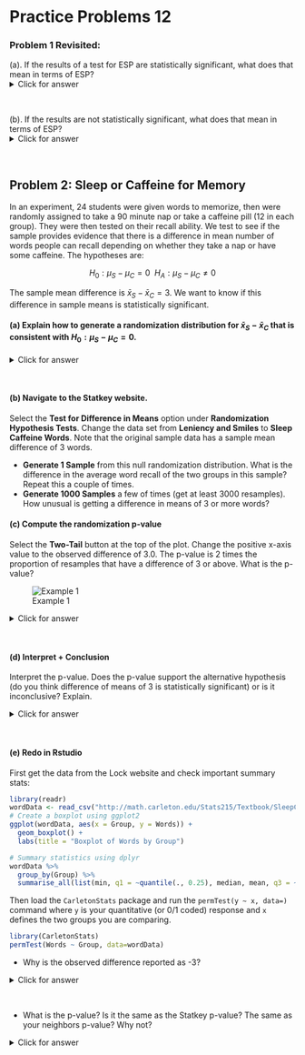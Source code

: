 # Practice Problems 12


### Problem 1 Revisited: 

 (a). If the results of a test for ESP are statistically significant, what does that mean in terms of ESP?
<details><summary><red>Click for answer</red></summary>
*Answer:* 

It means we can conclude that $p > 0.2$ and that the sample results were so strong that we can conclude that ESP does exist and get more right than would be expected by random chance.  
</details><br>

 (b). If the results are not statistically significant, what does that mean in terms of ESP?
<details><summary><red>Click for answer</red></summary>
*Answer:* 

The sample results are inconclusive.  People may or may not have ESP. Sample results could be just random chance.
</details><br>


## Problem 2:  Sleep or Caffeine for Memory

In an experiment, 24 students were given words to memorize, then were randomly assigned to take a 90 minute nap or take a caffeine pill (12 in each group).  They were then tested on their recall ability.  We test to see if the sample provides evidence that there is a difference in mean number of words people can recall depending on whether they take a nap or have some caffeine.  The hypotheses are: 

$$
H_0: \mu_S - \mu_C = 0 \ \ H_A: \mu_S - \mu_C \neq 0
$$

The sample mean difference is $\bar{x}_S - \bar{x}_C = 3$. We want to know if this difference in sample means is statistically significant. 

#### (a) Explain how to generate a randomization distribution for $\bar{x}_S - \bar{x}_C$ that is consistent with $H_0: \mu_S - \mu_C = 0$.

<details><summary><red>Click for answer</red></summary>
*Answer:* We could randomly reassign the treatment to the study participants since, under the null, their recall abilities would be the same under either treatment. For each reassignment, we recomputed the sample mean difference and plot it in the dotplot shown below
</details><br>


#### (b) Navigate to the Statkey website. 

Select the **Test for Difference in Means** option under **Randomization Hypothesis Tests**. Change the data set from **Leniency and Smiles** to **Sleep Caffeine Words**. Note that the original sample data has a sample mean difference of 3 words.  

- **Generate 1 Sample** from this null randomization distribution. What is the difference in the average word recall of the two groups in this sample? Repeat this a couple of times.
- **Generate 1000 Samples** a few of times (get at least 3000 resamples). How unusual is getting a difference in means of 3 or more words?

\vspace*{.5in}

#### (c) 	Compute the randomization p-value

Select the **Two-Tail** button at the top of the plot. Change the positive x-axis value to the observed difference of 3.0. The p-value is 2 times the proportion of resamples that have a difference of 3 or above. What is the p-value? 

![Example 1](data/wordRand.png)

<details><summary><red>Click for answer</red></summary>
*Answer:* We see in the image that the proportion in the tail beyond the sample statistic of 3.0 is 0.022.  Because this is a two-tail test, we have to account for both tails, so the p-value is 2(0.022) = 0.044.
</details><br>

#### (d) 	Interpret + Conclusion

Interpret the p-value. Does the p-value support the alternative hypothesis (do you think difference of means of 3 is statistically significant) or is it inconclusive? Explain.

<details><summary><red>Click for answer</red></summary>
*Answer:* We would see a difference of at least 3 words recalled, on average, in about 4.4% of all possible samples if the influence of sleep and caffeine on recall was the same The results show some evidence of statistical significance, meaning that the caffeine and sleep may have some difference effects on word recall ability.
</details><br>


#### (e) Redo in Rstudio

First get the data from the Lock website and check important summary stats:

```r
library(readr)
wordData <- read_csv("http://math.carleton.edu/Stats215/Textbook/SleepCaffeine.csv")
# Create a boxplot using ggplot2
ggplot(wordData, aes(x = Group, y = Words)) +
  geom_boxplot() +
  labs(title = "Boxplot of Words by Group")
```


```r
# Summary statistics using dplyr
wordData %>%
  group_by(Group) %>%
  summarise_all(list(min, q1 = ~quantile(., 0.25), median, mean, q3 = ~quantile(., 0.75), max))
```


Then load the `CarletonStats` package and run the `permTest(y ~ x, data=)` command where `y` is your quantitative (or 0/1 coded) response and `x` defines the two groups you are comparing. 

```r
library(CarletonStats)
permTest(Words ~ Group, data=wordData)
```

- Why is the observed difference reported as -3?

<details><summary><red>Click for answer</red></summary>
*Answer:* The difference is computed alphabetically: Caffeine minus Sleep so the difference in now -3 instead of +3. </details><br>


- What is the p-value? Is it the same as the Statkey p-value? The same as your neighbors p-value? Why not?

<details><summary><red>Click for answer</red></summary>
*Answer:* The p-value is around 5%. Any difference between Statkey, neighbors or different runs of the `permTest` command stem from the fact that different resamples are obtained each time a randomization distribution is generated. There may be some small (inconsequential) difference in p-values due to this.
</details><br>

